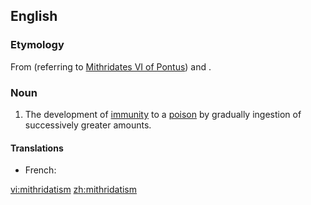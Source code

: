 ==English==

===Etymology===
From {{term||Mithridates}} (referring to [[w:Mithridates VI of Pontus|Mithridates VI of Pontus]]) and {{term|-ism}}.

===Noun===
{{wikipedia}}
{{en-noun|-}}

# The development of [[immunity]] to a [[poison]] by gradually ingestion of successively greater amounts.

====Translations====
{{trans-top|The development of immunity to a poison}}
* French: {{t|fr|mithridatisation}} {{f}}
{{trans-mid}}
{{trans-bottom}}

[[vi:mithridatism]]
[[zh:mithridatism]]